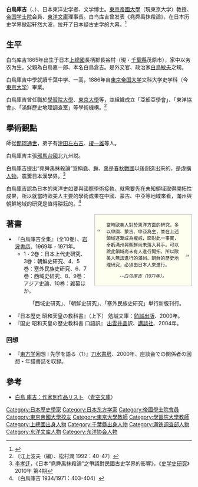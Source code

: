 '''白鳥庫吉'''（{{jpn|j=白鳥 庫吉|hg=しらとり くらきち|rm=Shiratori Kurakichi}}、{{bd|1865年|3月1日|1942年|3月30日|Shiratori Kurakichi}}）、日本東洋史学者、文学博士。[[東京帝國大學|東京帝國大學]]（現東京大学）教授、[[帝国学士院|帝国学士院]]会員、[[東洋文庫|東洋文庫]]理事長。白鸟库吉曾发表《堯舜禹抹殺論》，在日本历史学界掀起轩然大波，拉开了日本疑古史学的大幕。<ref>{{cite journal|author=盛邦和|title=上世紀初葉日本疑古史學敘論|journal=《二十一世紀》網絡版|issue=36|url=http://www.cuhk.edu.hk/ics/21c/supplem/essay/0410110.htm|accessdate=2014-05-13|date=2005年3月|archive-date=2008-02-08|archive-url=https://web.archive.org/web/20080208184033/http://www.cuhk.edu.hk/ics/21c/supplem/essay/0410110.htm|dead-url=no}}</ref>

==生平==
白鸟库吉1865年出生于日本[[上總國|上總國]]長柄郡長谷村（現・[[千葉縣|千葉縣]]茂原市），家中以务农为生。父親為白鳥嘉一郎、本名白鳥倉吉。是外交官、政治家[[白鳥敏夫|白鳥敏夫]]之甥。

白鳥庫吉中學就讀千葉中学、一高，1886年自[[東京帝国大学|東京帝国大学]]文科大学史学科（今[[東京大学|東京大学]]）畢業。

白鳥庫吉曾任職於[[學習院大學|學習院大學]]、[[東京大學|東京大學]]等，並組織成立「亞細亞學會」、「東洋協會」、「滿鮮歷史地理調查室」等學術機構。<ref>〔江上波夫（編）、松村潤 1992：40-47〕</ref>

==學術觀點==
師從[[那珂通世|那珂通世]]，弟子有[[津田左右吉|津田左右吉]]、[[榎一雄|榎一雄]]等人。

白鳥庫吉主張[[邪馬台國|邪馬台國]]北九州説。

白鳥庫吉提出“堯舜禹抹殺論”宣稱[[堯|堯]]、[[舜|舜]]、[[禹|禹]]是[[春秋戰國|春秋戰國]]以後創造出來的，是[[虛構人物|虛構人物]]，震驚日本漢學界。<ref>[[李孝迁|李孝迁]]，《日本“堯舜禹抹殺論”之爭議對民國古史学界的影響》，《[[史学史研究|史学史研究]]》2010年 第4期</ref>

白鳥庫吉認為日本的東洋史如要與國際學術接軌，就需要先在未知領域取得開拓性成果，所以就當時歐美人主要的學術成果在中國、蒙古、中亞等地域來看，滿州與朝鮮地域的研究是值得耕耘的。<ref>〔白鳥庫吉 1934/1971：403-404〕</ref><div class="quotebox " style="float: right; clear: right; margin: 0.5em 0 0.8em 1.4em;width:250px; padding: 6px; border: 1px solid #aaa; font-size: 88%; background-color: #FFFFF0; "><div class="" style="position: relative; text-align: left; "><div style="margin:0px 2em;">
當時歐美人對於東洋方面的研究，多以中國、蒙古、中亞為主，並在上述領域逐漸成為權威，面對此一事實，幸虧滿州與朝鮮尚未落入其手。可以說此領域尚未有人進行開拓，所以歐美人無法進行的滿州、朝鮮的歷史地理研究，必須由日本人來進行。
</div><div style="position: absolute; left: 0px; top: 0px; text-align: left; font-family:'Times New Roman',serif; font-weight:bold; font-size: large; color: gray;">“</div><div style="position: absolute; right: 0px; bottom: 0px; text-align: left; font-family:'Times New Roman',serif; font-weight:bold; font-size: large; color: gray;">”</div></div><cite style="display: block;text-align: center; ">--白鸟库吉（1971年）。</cite></div>

== 著書 ==
*『白鳥庫吉全集』（全10巻）、[[岩波書店|岩波書店]]、1969年 - 1971年。
**1・2巻：日本上代史研究、3巻：朝鮮史研究、4、5巻：塞外民族史研究、6、7巻：西域史研究、8、9巻：アジア史論、10巻：雑纂ほか。
*:「西域史研究」、「朝鮮史研究」、「塞外民族史研究」単行新版刊行。
*『日本歷史 昭和天皇の教科書』（上下） 勉誠文庫：[[勉誠出版|勉誠出版]]、2000年。
*『国史 昭和天皇の歴史教科書 口語訳』 [[出雲井晶|出雲井晶]]訳、[[講談社|講談社]]、2004年。

=== 回想 ===
*『[[東方学会|東方学]]回想 I 先学を語る〈1〉』[[刀水書房|刀水書房]]、2000年、座談会での関係者の回想・年譜書誌を収録。

== 參考 ==
*[http://www.aozora.gr.jp/index_pages/person603.html 白鳥 庫吉：作家別作品リスト] {{Wayback|url=http://www.aozora.gr.jp/index_pages/person603.html |date=20200325053240 }}（[[青空文庫|青空文庫]]）
{{reflist}}

{{DEFAULTSORT:Shiratori Kurakichi}}
[[Category:日本歷史學家|Category:日本歷史學家]]
[[Category:日本东方学家|Category:日本东方学家]]
[[Category:帝國學士院會員|Category:帝國學士院會員]]
[[Category:東京帝國大學校友|Category:東京帝國大學校友]]
[[Category:東京大學教師|Category:東京大學教師]]
[[Category:學習院大學教師|Category:學習院大學教師]]
[[Category:上總國出身人物|Category:上總國出身人物]]
[[Category:千葉縣出身人物|Category:千葉縣出身人物]]
[[Category:满铁调查部人物|Category:满铁调查部人物]]
[[Category:东洋文库人物|Category:东洋文库人物]]
[[Category:东洋协会人物|Category:东洋协会人物]]
